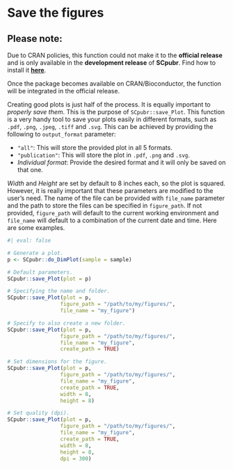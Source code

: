 # Save the figures {.unnumbered}

::: callout-warning
## Please note:

Due to CRAN policies, this function could not make it to the **official release** and is only available in the **development release** of **SCpubr**. Find how to install it [**here**](https://github.com/enblacar/SCpubr/releases/tag/v1.1.0-dev-stable).

Once the package becomes available on CRAN/Bioconductor, the function will be integrated in the official release.
:::

Creating good plots is just half of the process. It is equally important to *properly save them*. This is the purpose of `SCpubr::save_Plot`. This function is a very handy tool to save your plots easily in different formats, such as `.pdf`, `.png`, `.jpeg`, `.tiff` and `.svg`. This can be achieved by providing the following to `output_format` parameter:

-   `"all"`: This will store the provided plot in all 5 formats.
-   `"publication"`: This will store the plot in `.pdf`, `.png` and `.svg`.
-   *Individual format*: Provide the desired format and it will only be saved on that one.

*Width* and *Height* are set by default to 8 inches each, so the plot is squared. However, it is really important that these parameters are modified to the user's need. The name of the file can be provided with `file_name` parameter and the path to store the files can be specified in `figure_path`. If not provided, `figure_path` will default to the current working environment and `file_name` will default to a combination of the current date and time. Here are some examples.

```r
#| eval: false

# Generate a plot.
p <- SCpubr::do_DimPlot(sample = sample)

# Default parameters.
SCpubr::save_Plot(plot = p)

# Specifying the name and folder.
SCpubr::save_Plot(plot = p,
                 figure_path = "/path/to/my/figures/",
                 file_name = "my_figure")

# Specify to also create a new folder.
SCpubr::save_Plot(plot = p,
                 figure_path = "/path/to/my/figures/",
                 file_name = "my_figure",
                 create_path = TRUE)

# Set dimensions for the figure.
SCpubr::save_Plot(plot = p,
                 figure_path = "/path/to/my/figures/",
                 file_name = "my_figure",
                 create_path = TRUE,
                 width = 8,
                 height = 8)

# Set quality (dpi).
SCpubr::save_Plot(plot = p,
                 figure_path = "/path/to/my/figures/",
                 file_name = "my_figure",
                 create_path = TRUE,
                 width = 8,
                 height = 8,
                 dpi = 300)
```
